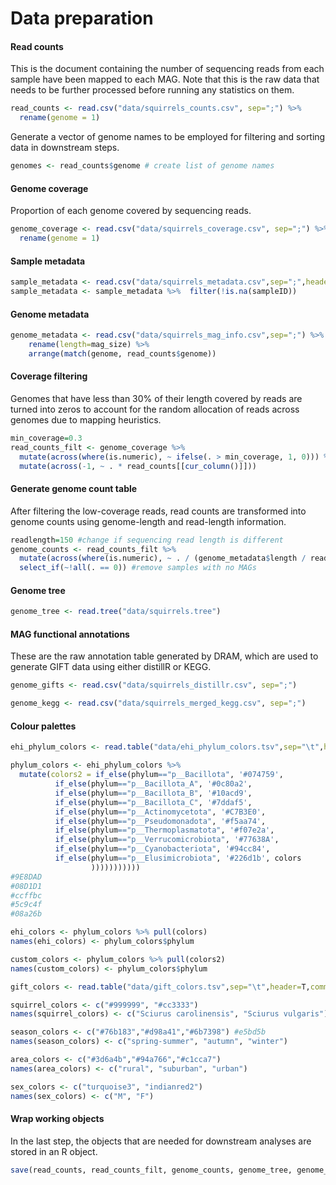 # Data preparation

#### Read counts
This is the document containing the number of sequencing reads from each sample have been mapped to each MAG. Note that this is the raw data that needs to be further processed before running any statistics on them.

```r
read_counts <- read.csv("data/squirrels_counts.csv", sep=";") %>%
  rename(genome = 1)
```

Generate a vector of genome names to be employed for filtering and sorting data in downstream steps.
```r
genomes <- read_counts$genome # create list of genome names
```

#### Genome coverage
Proportion of each genome covered by sequencing reads.

```r
genome_coverage <- read.csv("data/squirrels_coverage.csv", sep=";") %>%
  rename(genome = 1) 
```

#### Sample metadata

```r
sample_metadata <- read.csv("data/squirrels_metadata.csv",sep=";",header=T)
sample_metadata <- sample_metadata %>%  filter(!is.na(sampleID))
```

#### Genome metadata

```r
genome_metadata <- read.csv("data/squirrels_mag_info.csv",sep=";") %>%
    rename(length=mag_size) %>%
    arrange(match(genome, read_counts$genome))
```

#### Coverage filtering
Genomes that have less than 30% of their length covered by reads are turned into zeros to account for the random allocation of reads across genomes due to mapping heuristics. 

```r
min_coverage=0.3
read_counts_filt <- genome_coverage %>%
  mutate(across(where(is.numeric), ~ ifelse(. > min_coverage, 1, 0))) %>%
  mutate(across(-1, ~ . * read_counts[[cur_column()]])) 
```

#### Generate genome count table
After filtering the low-coverage reads, read counts are transformed into genome counts using genome-length and read-length information.

```r
readlength=150 #change if sequencing read length is different
genome_counts <- read_counts_filt %>%
  mutate(across(where(is.numeric), ~ . / (genome_metadata$length / readlength) )) %>%
  select_if(~!all(. == 0)) #remove samples with no MAGs
```

#### Genome tree

```r
genome_tree <- read.tree("data/squirrels.tree")
```

#### MAG functional annotations
These are the raw annotation table generated by DRAM, which are used to generate GIFT data using either distillR or KEGG.
```r
genome_gifts <- read.csv("data/squirrels_distillr.csv", sep=";") 

genome_kegg <- read.csv("data/squirrels_merged_kegg.csv", sep=";")
```

#### Colour palettes
```r

ehi_phylum_colors <- read.table("data/ehi_phylum_colors.tsv",sep="\t",header=T,comment.char = "")

phylum_colors <- ehi_phylum_colors %>%
  mutate(colors2 = if_else(phylum=="p__Bacillota", '#074759',
          if_else(phylum=="p__Bacillota_A", '#0c80a2',
          if_else(phylum=="p__Bacillota_B", '#10acd9',
          if_else(phylum=="p__Bacillota_C", '#7ddaf5',
          if_else(phylum=="p__Actinomycetota", '#C7B3E0',
          if_else(phylum=="p__Pseudomonadota", '#f5aa74',
          if_else(phylum=="p__Thermoplasmatota", '#f07e2a',
          if_else(phylum=="p__Verrucomicrobiota", '#77638A',
          if_else(phylum=="p__Cyanobacteriota", '#94cc84',
          if_else(phylum=="p__Elusimicrobiota", '#226d1b', colors
                  )))))))))))
#9E8DAD
#08D1D1
#ccffbc
#5c9c4f
#08a26b

ehi_colors <- phylum_colors %>% pull(colors)
names(ehi_colors) <- phylum_colors$phylum

custom_colors <- phylum_colors %>% pull(colors2) 
names(custom_colors) <- phylum_colors$phylum

gift_colors <- read.table("data/gift_colors.tsv",sep="\t",header=T,comment.char = "")

squirrel_colors <- c("#999999", "#cc3333")
names(squirrel_colors) <- c("Sciurus carolinensis", "Sciurus vulgaris")

season_colors <- c("#76b183","#d98a41","#6b7398") #e5bd5b
names(season_colors) <- c("spring-summer", "autumn", "winter")

area_colors <- c("#3d6a4b","#94a766","#c1cca7")
names(area_colors) <- c("rural", "suburban", "urban")

sex_colors <- c("turquoise3", "indianred2")
names(sex_colors) <- c("M", "F")

```

#### Wrap working objects
In the last step, the objects that are needed for downstream analyses are stored in an R object.

```r
save(read_counts, read_counts_filt, genome_counts, genome_tree, genome_metadata, genome_gifts, genome_kegg, sample_metadata, custom_colors, ehi_colors, phylum_colors, gift_colors, squirrel_colors, season_colors, area_colors, sex_colors, file = "data/squirrels_data.Rdata")
```
